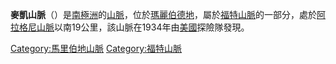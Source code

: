 {{Coord|77|30|S|143|20|W|source:GNIS||display=title}}

'''麥凱山脈'''（{{lang-en|Mackay Mountains}}）是[[南極洲|南極洲]]的[[山脈|山脈]]，位於[[瑪麗伯德地|瑪麗伯德地]]，屬於[[福特山脈|福特山脈]]的一部分，處於[[阿拉格尼山脈|阿拉格尼山脈]]以南19公里，該山脈在1934年由[[美國|美國]]探險隊發現。

{{DEFAULTSORT:Mackay Mountains}}
[[Category:馬里伯地山脈|Category:馬里伯地山脈]]
[[Category:福特山脈|Category:福特山脈]]


{{MarieByrdLand-geo-stub}}